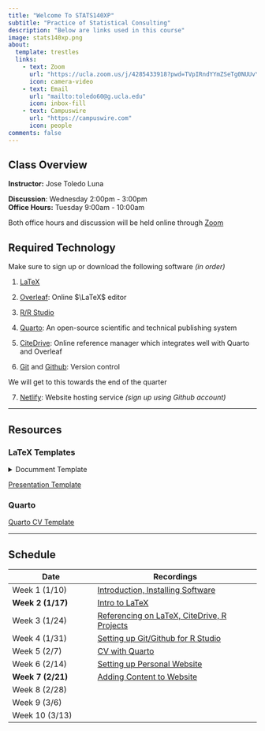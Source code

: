 ```yaml
---
title: "Welcome To STATS140XP"
subtitle: "Practice of Statistical Consulting"
description: "Below are links used in this course"
image: stats140xp.png
about:
  template: trestles
  links:
    - text: Zoom
      url: "https://ucla.zoom.us/j/4285433918?pwd=TVpIRndYYmZSeTg0NUUvYlhTWllUQT09"
      icon: camera-video
    - text: Email
      url: "mailto:toledo60@g.ucla.edu"
      icon: inbox-fill
    - text: Campuswire
      url: "https://campuswire.com"
      icon: people
comments: false
---
```


::: column-page
## Class Overview

**Instructor:** Jose Toledo Luna

**Discussion**: Wednesday 2:00pm - 3:00pm <br/> **Office Hours:** Tuesday 9:00am - 10:00am

Both office hours and discussion will be held online through [Zoom](https://ucla.zoom.us/j/4285433918?pwd=TVpIRndYYmZSeTg0NUUvYlhTWllUQT09)

## Required Technology

Make sure to sign up or download the following software *(in order)*

1.  [LaTeX](https://www.latex-project.org/get/)

2.  [Overleaf](https://www.overleaf.com): Online $\LaTeX$ editor

3.  [R/R Studio](https://posit.co/download/rstudio-desktop/)

4.  [Quarto](https://quarto.org): An open-source scientific and technical publishing system

5.  [CiteDrive](https://app.citedrive.com): Online reference manager which integrates well with Quarto and Overleaf

6.  [Git](https://git-scm.com/downloads) and [Github](https://github.com): Version control

We will get to this towards the end of the quarter

7.  [Netlify](https://www.netlify.com): Website hosting service *(sign up using Github account)*

------------------------------------------------------------------------

## Resources

### LaTeX Templates

<details>

<summary>Documment Template</summary>

```r
\documentclass[11pt,letterpaper]{article}
\usepackage[top=1in,bottom=1in,left=1in,right=1in]{geometry}
\usepackage{amsmath,amsfonts,amssymb,amsthm, bm}
\usepackage{indentfirst,setspace}
\usepackage{graphicx}
\usepackage{enumitem}
\setlength\parindent{0pt}
\renewcommand{\baselinestretch}{1.1}


\begin{document}

\begin{flushleft}
NAME \hfill CLASS
\rule{\textwidth}{.5pt}
\end{flushleft}



\end{document}
```

</details>

[Presentation Template](https://www.overleaf.com/latex/templates/simpleplus-beamertheme/wfmfjhdcrdfx)

### Quarto

[Quarto CV Template](https://github.com/mps9506/quarto-cv)

------------------------------------------------------------------------

## Schedule

| **Date**          | Recordings                                                                                                                                                      |
|-------------------------|-----------------------------------------------|
| Week 1 (1/10)     | [Introduction, Installing Software](https://ucla.zoom.us/rec/share/MPUg4L6xX3uA6G3tmiaSZ0PFMBdAHBoxzM6681FQgH52F2h6UNtcwULDqBNlRqb-.sxcyH0Uo4wZ-SJgb)           |
| **Week 2 (1/17)** | [Intro to LaTeX](https://ucla.zoom.us/rec/share/tkUdRGTTeuL99eNX8VZoFdHbJ2p30HjMDpYTs5XLQ3ppTWI8VUmhlvlXpUsPnxMo.ioLfQQv7kS1LkBLQ)                              |
| Week 3 (1/24)     | [Referencing on LaTeX, CiteDrive, R Projects](https://ucla.zoom.us/rec/share/Jjpatc7CLNpisJ2wCCD0LsR5So3NXznjcPWPBKIt4JRFEmsLMp_3aYTM_COYHIyX.XSHAAkaHBZNLqBJ-) |
| Week 4 (1/31)     | [Setting up Git/Github for R Studio](https://ucla.zoom.us/rec/share/8qzl7jhK2jm2aAt4aR6IVngpDjIk1FhFNvi_FrQonz5HQZCYtaazBxkS8qwaRss._dutcJTTbi-Dmc1h)           |
| Week 5 (2/7)      | [CV with Quarto](https://ucla.zoom.us/rec/share/sZSvm8pgvYkL1zGG3EyT7vXDPWpbX5sBXRpBji5Y6FTC7C9W1_aIuIKaSPRtSWgQ.-cDZWyLAIRKHbznc)                              |
| Week 6 (2/14)     | [Setting up Personal Website](https://ucla.zoom.us/rec/share/FCAjlayGSJ5fSn5oL_qjuYhdsBpWiNkip8yRenmAnlftnsipGuyGEnwrg-x0_yln.zT9eZMDluPe94CEr)                 |
| **Week 7 (2/21)** | [Adding Content to Website](https://ucla.zoom.us/rec/share/JXP7N70ZucvY84cI5DyY1XFi0kYmbjR0BnkGGJvpgDsQRRkX1U65v4gN-94r0HX2.yeNIk7dPkga5Wd3v)                   |
| Week 8 (2/28)     |                                                                                                                                                                 |
| Week 9 (3/6)      |                                                                                                                                                                 |
| Week 10 (3/13)    |                                                                                                                                                                 |
:::
